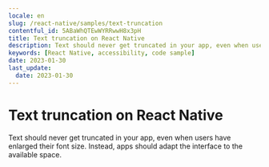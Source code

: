 ```yaml
---
locale: en
slug: /react-native/samples/text-truncation
contentful_id: 5ABaWhQTEwWYRRwwH8x3pH
title: Text truncation on React Native
description: Text should never get truncated in your app, even when users have enlarged their font size.
keywords: [React Native, accessibility, code sample]
date: 2023-01-30
last_update:
  date: 2023-01-30
---
```


# Text truncation on React Native

Text should never get truncated in your app, even when users have enlarged their font size. Instead, apps should adapt the interface to the available space.

<CodeSample id="text-truncation" framework="react-native" locale="en"/>
